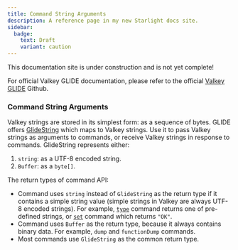 ```yaml
---
title: Command String Arguments
description: A reference page in my new Starlight docs site.
sidebar:
  badge:
    text: Draft
    variant: caution
---
```



<Aside type="caution" title="Work In Progress!">
This documentation site is under construction and is not yet complete!

For official Valkey GLIDE documentation, please refer to the official [Valkey GLIDE](https://github.com/valkey-io/valkey-glide) Github.
</Aside>


### Command String Arguments

Valkey strings are stored in its simplest form: as a sequence of bytes. GLIDE offers [GlideString](https://github.com/valkey-io/valkey-glide/blob/79fdec50bbef4310cb12e46a69f14c18378afb44/node/src/BaseClient.ts#L278) which maps to Valkey strings. Use it to pass Valkey strings as arguments to commands, or receive Valkey strings in response to commands. GlideString represents either:

1. `string`: as a UTF-8 encoded string.
2. `Buffer`: as a `byte[]`.

The return types of command API:

-   Command uses `string` instead of `GlideString` as the return type if it contains a simple string value (simple strings in Valkey are always UTF-8 encoded strings). For example, [`type`](https://github.com/valkey-io/valkey-glide/blob/79fdec50bbef4310cb12e46a69f14c18378afb44/node/src/BaseClient.ts#L4488) command returns one of pre-defined strings, or [`set`](https://github.com/valkey-io/valkey-glide/blob/79fdec50bbef4310cb12e46a69f14c18378afb44/node/src/BaseClient.ts#L1182) command which returns `"OK"`.
-   Command uses `Buffer` as the return type, because it always contains binary data. For example, `dump` and `functionDump` commands.
-   Most commands use `GlideString` as the common return type.

